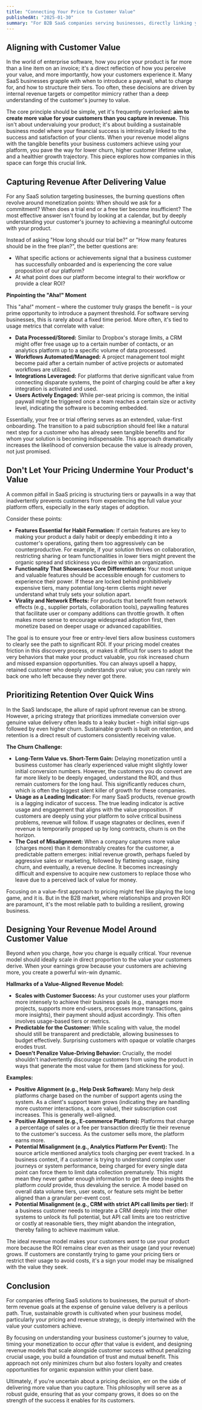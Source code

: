```yaml
---
title: "Connecting Your Price to Customer Value"
publishedAt: "2025-01-30"
summary: "For B2B SaaS companies serving businesses, directly linking your revenue model to the tangible value customers receive isn't just a pricing strategy it's fundamental to sustainable growth and minimizing churn."
---
```


## Aligning with Customer Value

In the world of enterprise software, how you price your product is far more than a line item on an invoice; it's a direct reflection of how you perceive your value, and more importantly, how your customers experience it. Many SaaS businesses grapple with when to introduce a paywall, what to charge for, and how to structure their tiers. Too often, these decisions are driven by internal revenue targets or competitor mimicry rather than a deep understanding of the customer's journey to value.

The core principle should be simple, yet it's frequently overlooked: **aim to create more value for your customers than you capture in revenue.** This isn't about undervaluing your product; it's about building a sustainable business model where your financial success is intrinsically linked to the success and satisfaction of your clients. When your revenue model aligns with the tangible benefits your business customers achieve using your platform, you pave the way for lower churn, higher customer lifetime value, and a healthier growth trajectory. This piece explores how companies in this space can forge this crucial link.

## Capturing Revenue After Delivering Value

For any SaaS solution targeting businesses, the burning questions often revolve around monetization points: When should we ask for a commitment? When does a trial end or a free tier become insufficient? The most effective answer isn't found by looking at a calendar, but by deeply understanding your customer's journey to achieving a meaningful outcome with your product.

Instead of asking "How long should our trial be?" or "How many features should be in the free plan?", the better questions are:

- What specific actions or achievements signal that a business customer has successfully onboarded and is experiencing the core value proposition of our platform?
- At what point does our platform become integral to their workflow or provide a clear ROI?

**Pinpointing the "Aha!" Moment**

This "aha!" moment – where the customer truly grasps the benefit – is your prime opportunity to introduce a payment threshold. For software serving businesses, this is rarely about a fixed time period. More often, it's tied to usage metrics that correlate with value:

- **Data Processed/Stored:** Similar to Dropbox's storage limits, a CRM might offer free usage up to a certain number of contacts, or an analytics platform up to a specific volume of data processed.
- **Workflows Automated/Managed:** A project management tool might become paid after a certain number of active projects or automated workflows are utilized.
- **Integrations Leveraged:** For platforms that derive significant value from connecting disparate systems, the point of charging could be after a key integration is activated and used.
- **Users Actively Engaged:** While per-seat pricing is common, the initial paywall might be triggered once a team reaches a certain size or activity level, indicating the software is becoming embedded.

Essentially, your free or trial offering serves as an extended, value-first onboarding. The transition to a paid subscription should feel like a natural next step for a customer who has already seen tangible benefits and for whom your solution is becoming indispensable. This approach dramatically increases the likelihood of conversion because the value is already proven, not just promised.

## Don't Let Your Pricing Undermine Your Product's Value

A common pitfall in SaaS pricing is structuring tiers or paywalls in a way that inadvertently prevents customers from experiencing the full value your platform offers, especially in the early stages of adoption.

Consider these points:

- **Features Essential for Habit Formation:** If certain features are key to making your product a daily habit or deeply embedding it into a customer's operations, gating them too aggressively can be counterproductive. For example, if your solution thrives on collaboration, restricting sharing or team functionalities in lower tiers might prevent the organic spread and stickiness you desire within an organization.
- **Functionality That Showcases Core Differentiators:** Your most unique and valuable features should be accessible enough for customers to experience their power. If these are locked behind prohibitively expensive tiers, many potential long-term clients might never understand what truly sets your solution apart.
- **Virality and Network Effects:** For products that benefit from network effects (e.g., supplier portals, collaboration tools), paywalling features that facilitate user or company additions can throttle growth. It often makes more sense to encourage widespread adoption first, then monetize based on deeper usage or advanced capabilities.

The goal is to ensure your free or entry-level tiers allow business customers to clearly see the path to significant ROI. If your pricing model creates friction in this discovery process, or makes it difficult for users to adopt the very behaviors that make your product valuable, you risk increased churn and missed expansion opportunities. You can always upsell a happy, retained customer who deeply understands your value; you can rarely win back one who left because they never got there.

## Prioritizing Retention Over Quick Wins

In the SaaS landscape, the allure of rapid upfront revenue can be strong. However, a pricing strategy that prioritizes immediate conversion over genuine value delivery often leads to a leaky bucket – high initial sign-ups followed by even higher churn. Sustainable growth is built on retention, and retention is a direct result of customers consistently receiving value.

**The Churn Challenge:**

- **Long-Term Value vs. Short-Term Gain:** Delaying monetization until a business customer has clearly experienced value might slightly lower initial conversion numbers. However, the customers you do convert are far more likely to be deeply engaged, understand the ROI, and thus remain customers for the long haul. This significantly reduces churn, which is often the biggest silent killer of growth for these companies.
- **Usage as a Leading Indicator:** For many SaaS products, revenue growth is a lagging indicator of success. The true leading indicator is active usage and engagement that aligns with the value proposition. If customers are deeply using your platform to solve critical business problems, revenue will follow. If usage stagnates or declines, even if revenue is temporarily propped up by long contracts, churn is on the horizon.
- **The Cost of Misalignment:** When a company captures more value (charges more) than it demonstrably creates for the customer, a predictable pattern emerges: initial revenue growth, perhaps fueled by aggressive sales or marketing, followed by flattening usage, rising churn, and eventually, a revenue decline. It becomes increasingly difficult and expensive to acquire new customers to replace those who leave due to a perceived lack of value for money.

Focusing on a value-first approach to pricing might feel like playing the long game, and it is. But in the B2B market, where relationships and proven ROI are paramount, it's the most reliable path to building a resilient, growing business.

## Designing Your Revenue Model Around Customer Value

Beyond _when_ you charge, _how_ you charge is equally critical. Your revenue model should ideally scale in direct proportion to the value your customers derive. When your earnings grow because your customers are achieving more, you create a powerful win-win dynamic.

**Hallmarks of a Value-Aligned Revenue Model:**

- **Scales with Customer Success:** As your customer uses your platform more intensely to achieve their business goals (e.g., manages more projects, supports more end-users, processes more transactions, gains more insights), their payment should adjust accordingly. This often involves usage-based tiers or metrics.
- **Predictable for the Customer:** While scaling with value, the model should still be transparent and predictable, allowing businesses to budget effectively. Surprising customers with opaque or volatile charges erodes trust.
- **Doesn't Penalize Value-Driving Behavior:** Crucially, the model shouldn't inadvertently discourage customers from using the product in ways that generate the most value for them (and stickiness for you).

**Examples:**

- **Positive Alignment (e.g., Help Desk Software):** Many help desk platforms charge based on the number of support agents using the system. As a client's support team grows (indicating they are handling more customer interactions, a core value), their subscription cost increases. This is generally well-aligned.
- **Positive Alignment (e.g., E-commerce Platform):** Platforms that charge a percentage of sales or a fee per transaction directly tie their revenue to the customer's success. As the customer sells more, the platform earns more.
- **Potential Misalignment (e.g., Analytics Platform Per Event):** The source article mentioned analytics tools charging per event tracked. In a business context, if a customer is trying to understand complex user journeys or system performance, being charged for every single data point can force them to limit data collection prematurely. This might mean they never gather enough information to get the deep insights the platform _could_ provide, thus devaluing the service. A model based on overall data volume tiers, user seats, or feature sets might be better aligned than a granular per-event cost.
- **Potential Misalignment (e.g., CRM with strict API call limits per tier):** If a business customer needs to integrate a CRM deeply into their other systems to unlock its full potential, but API call limits are too restrictive or costly at reasonable tiers, they might abandon the integration, thereby failing to achieve maximum value.

The ideal revenue model makes your customers _want_ to use your product more because the ROI remains clear even as their usage (and your revenue) grows. If customers are constantly trying to game your pricing tiers or restrict their usage to avoid costs, it's a sign your model may be misaligned with the value they seek.

## Conclusion

For companies offering SaaS solutions to businesses, the pursuit of short-term revenue goals at the expense of genuine value delivery is a perilous path. True, sustainable growth is cultivated when your business model, particularly your pricing and revenue strategy, is deeply intertwined with the value your customers achieve.

By focusing on understanding your business customer's journey to value, timing your monetization to occur _after_ that value is evident, and designing revenue models that scale alongside customer success without penalizing crucial usage, you build a foundation of trust and mutual benefit. This approach not only minimizes churn but also fosters loyalty and creates opportunities for organic expansion within your client base.

Ultimately, if you're uncertain about a pricing decision, err on the side of delivering more value than you capture. This philosophy will serve as a robust guide, ensuring that as your company grows, it does so on the strength of the success it enables for its customers.
